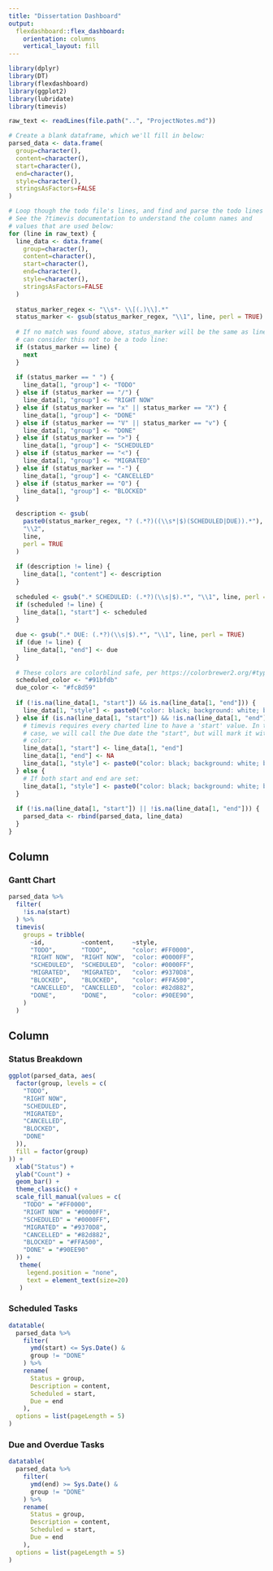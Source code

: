 ```yaml
---
title: "Dissertation Dashboard"
output: 
  flexdashboard::flex_dashboard:
    orientation: columns
    vertical_layout: fill
---
```


```r
library(dplyr)
library(DT)
library(flexdashboard)
library(ggplot2)
library(lubridate)
library(timevis)
```

```r
raw_text <- readLines(file.path("..", "ProjectNotes.md"))

# Create a blank dataframe, which we'll fill in below:
parsed_data <- data.frame(
  group=character(),
  content=character(), 
  start=character(), 
  end=character(),
  style=character(),
  stringsAsFactors=FALSE
)

# Loop though the todo file's lines, and find and parse the todo lines within it:
# See the ?timevis documentation to understand the column names and
# values that are used below:
for (line in raw_text) {
  line_data <- data.frame(
    group=character(),
    content=character(), 
    start=character(), 
    end=character(),
    style=character(),
    stringsAsFactors=FALSE
  )
  
  status_marker_regex <- "\\s*- \\[(.)\\].*"
  status_marker <- gsub(status_marker_regex, "\\1", line, perl = TRUE)
  
  # If no match was found above, status_marker will be the same as line. In that case, we
  # can consider this not to be a todo line:
  if (status_marker == line) {
    next 
  }
  
  if (status_marker == " ") {
    line_data[1, "group"] <- "TODO" 
  } else if (status_marker == "/") {
    line_data[1, "group"] <- "RIGHT NOW" 
  } else if (status_marker == "x" || status_marker == "X") {
    line_data[1, "group"] <- "DONE" 
  } else if (status_marker == "V" || status_marker == "v") {
    line_data[1, "group"] <- "DONE" 
  } else if (status_marker == ">") {
    line_data[1, "group"] <- "SCHEDULED" 
  } else if (status_marker == "<") {
    line_data[1, "group"] <- "MIGRATED" 
  } else if (status_marker == "-") {
    line_data[1, "group"] <- "CANCELLED" 
  } else if (status_marker == "O") {
    line_data[1, "group"] <- "BLOCKED" 
  }
    
  description <- gsub(
    paste0(status_marker_regex, "? (.*?)((\\s*|$)(SCHEDULED|DUE)).*"),
    "\\2", 
    line, 
    perl = TRUE
  )
  
  if (description != line) {
    line_data[1, "content"] <- description
  }
  
  scheduled <- gsub(".* SCHEDULED: (.*?)(\\s|$).*", "\\1", line, perl = TRUE)
  if (scheduled != line) {
    line_data[1, "start"] <- scheduled
  }
  
  due <- gsub(".* DUE: (.*?)(\\s|$).*", "\\1", line, perl = TRUE)
  if (due != line) {
    line_data[1, "end"] <- due
  }
  
  # These colors are colorblind safe, per https://colorbrewer2.org/#type=diverging&scheme=RdYlBu&n=3:
  scheduled_color <- "#91bfdb"
  due_color <- "#fc8d59"
  
  if (!is.na(line_data[1, "start"]) && is.na(line_data[1, "end"])) {
    line_data[1, "style"] <- paste0("color: black; background: white; border-bottom: .5em solid ", scheduled_color)
  } else if (is.na(line_data[1, "start"]) && !is.na(line_data[1, "end"])) {
    # timevis requires every charted line to have a 'start' value. In this
    # case, we will call the Due date the "start", but will mark it with a different
    # color:
    line_data[1, "start"] <- line_data[1, "end"]
    line_data[1, "end"] <- NA
    line_data[1, "style"] <- paste0("color: black; background: white; border-bottom: .5em solid ", due_color)
  } else {
    # If both start and end are set:
    line_data[1, "style"] <- paste0("color: black; background: white; border-image-source: linear-gradient(to right, ", scheduled_color,", ", due_color, "); border-image-slice: 1; border-bottom: .5em solid; border-top: 1px solid; border-left: 1px solid; border-right: 1px solid;")
  }
  
  if (!is.na(line_data[1, "start"]) || !is.na(line_data[1, "end"])) {
    parsed_data <- rbind(parsed_data, line_data)
  }
}
```

Column {data-width=650}
-----------------------------------------------------------------------

### Gantt Chart

```r
parsed_data %>% 
  filter(
    !is.na(start)
  ) %>% 
  timevis(
    groups = tribble(
      ~id,          ~content,     ~style,
      "TODO",       "TODO",       "color: #FF0000", 
      "RIGHT NOW",  "RIGHT NOW",  "color: #0000FF",
      "SCHEDULED",  "SCHEDULED",  "color: #0000FF",
      "MIGRATED",   "MIGRATED",   "color: #9370D8",
      "BLOCKED",    "BLOCKED",    "color: #FFA500",
      "CANCELLED",  "CANCELLED",  "color: #82d882",
      "DONE",       "DONE",       "color: #90EE90",
    )
  )
```

Column {data-width=350}
-----------------------------------------------------------------------

### Status Breakdown

```r
ggplot(parsed_data, aes(
  factor(group, levels = c(
    "TODO",
    "RIGHT NOW",
    "SCHEDULED",
    "MIGRATED",
    "CANCELLED",
    "BLOCKED",
    "DONE"
  )), 
  fill = factor(group)
)) + 
  xlab("Status") + 
  ylab("Count") +
  geom_bar() + 
  theme_classic() +
  scale_fill_manual(values = c(
    "TODO" = "#FF0000", 
    "RIGHT NOW" = "#0000FF",
    "SCHEDULED" = "#0000FF",
    "MIGRATED" = "#9370D8",
    "CANCELLED" = "#82d882",
    "BLOCKED" = "#FFA500",
    "DONE" = "#90EE90"
  )) + 
   theme(
     legend.position = "none",
     text = element_text(size=20)
   )
```

### Scheduled Tasks

```r
datatable(
  parsed_data %>% 
    filter(
      ymd(start) <= Sys.Date() & 
      group != "DONE"
    ) %>% 
    rename(
      Status = group,
      Description = content,
      Scheduled = start,
      Due = end
    ),
  options = list(pageLength = 5)
)
```


### Due and Overdue Tasks


```r
datatable(
  parsed_data %>% 
    filter(
      ymd(end) >= Sys.Date() & 
      group != "DONE"
    ) %>% 
    rename(
      Status = group,
      Description = content,
      Scheduled = start,
      Due = end
    ),
  options = list(pageLength = 5)
)
```
